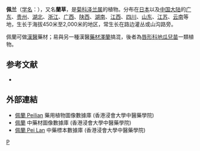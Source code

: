 {{Redirect|蘭草||蘭}}
{{Other uses|佩蘭}}
{{Speciesbox
| name = 佩兰
| taxon = Eupatorium fortunei
| authority = Turcz.
| image =Cây Mần tưới (Eupatorium fortunei) 2.JPG
}}

'''佩兰'''（[[学名|学名]]：{{lang|la|''Eupatorium fortunei''}}），又名'''蘭草'''，是[[菊科|菊科]][[泽兰属|泽兰属]]的植物。分布在[[日本|日本]]以及[[中国大陆|中国大陆]]的[[广东|广东]]、[[贵州|贵州]]、[[湖北|湖北]]、[[浙江|浙江]]、[[广西|广西]]、[[陕西|陕西]]、[[湖南|湖南]]、[[江西|江西]]、[[四川|四川]]、[[山东|山东]]、[[江苏|江苏]]、[[云南|云南]]等地，生长于海拔450米至2,000米的地区，常生长在路边灌丛或山沟路旁。

佩蘭可做[[漢醫|漢醫]]藥材；易與另一種漢醫[[澤蘭_(藥材)|藥材澤蘭]]搞混，後者為[[唇形科|唇形科]][[地瓜兒苗|地瓜兒苗]]一類植物。

== 参考文献 ==
<div class="references-small">
* {{cite web| url =http://www.bioinfo.cn/db05/KmzwSpecies.php?action=view&id=4357| title =佩兰| work =《中国高等植物数据库全库》| publisher =中国科学院微生物研究所| author =昆明植物研究所| accessdate =2009-02-25| deadurl =yes| archiveurl =https://web.archive.org/web/20160305040354/http://www.bioinfo.cn/db05/KmzwSpecies.php?action=view&id=4357| archivedate =2016-03-05}}
</div>

==外部連結==
* [http://libproject.hkbu.edu.hk/was40/detail?lang=ch&channelid=1288&searchword=herb_id=D00168 佩蘭 Peilian] {{Wayback|url=http://libproject.hkbu.edu.hk/was40/detail?lang=ch&channelid=1288&searchword=herb_id=D00168 |date=20160304113119 }} 藥用植物圖像數據庫 (香港浸會大學中醫藥學院) {{zh}}{{en}}
*[https://sys01.lib.hkbu.edu.hk/cmed/mmid/detail.php?pid=B00297 佩蘭] 中藥材圖像數據庫  (香港浸會大學中醫藥學院) {{zh}}{{en}} 
* [http://libproject.hkbu.edu.hk/was40/outline?page=1&channelid=44273&searchword=%E4%BD%A9%E8%98%AD&sortfield=+name_chi_sort 佩蘭 Pei Lan] {{Wayback|url=http://libproject.hkbu.edu.hk/was40/outline?page=1&channelid=44273&searchword=%E4%BD%A9%E8%98%AD&sortfield=+name_chi_sort |date=20160304115754 }} 中藥標本數據庫 (香港浸會大學中醫藥學院) {{zh-hant}}{{en}}
{{Taxonbar|from=Q15588162}}

[[Category:泽兰属|P]]